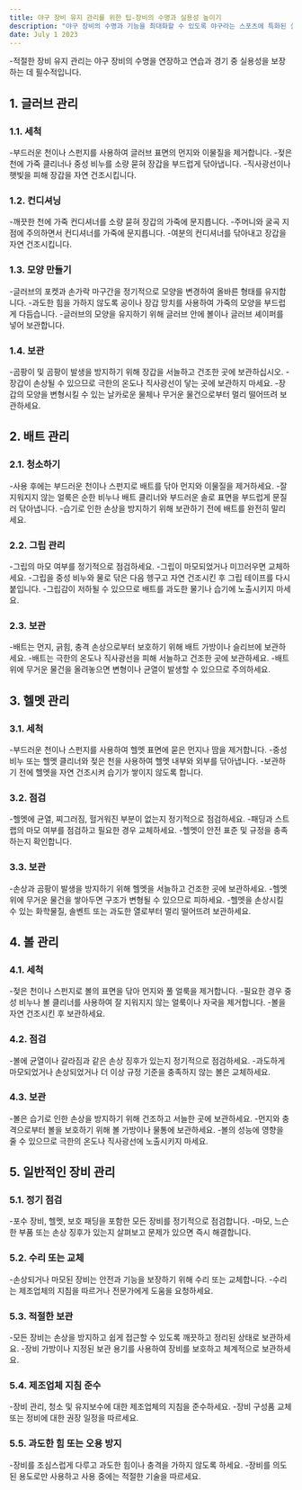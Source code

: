 ```yaml
---
title: 야구 장비 유지 관리를 위한 팁-장비의 수명과 실용성 높이기
description: "야구 장비의 수명과 기능을 최대화할 수 있도록 야구라는 스포츠에 특화된 실용적인 유지 관리 팁을 제공합니다."
date: July 1 2023
---
```


-적절한 장비 유지 관리는 야구 장비의 수명을 연장하고 연습과 경기 중 실용성을 보장하는 데 필수적입니다.

## 1. 글러브 관리
### 1.1. 세척

-부드러운 천이나 스펀지를 사용하여 글러브 표면의 먼지와 이물질을 제거합니다.
-젖은 천에 가죽 클리너나 중성 비누를 소량 묻혀 장갑을 부드럽게 닦아냅니다.
-직사광선이나 햇빛을 피해 장갑을 자연 건조시킵니다.
### 1.2. 컨디셔닝

-깨끗한 천에 가죽 컨디셔너를 소량 묻혀 장갑의 가죽에 문지릅니다.
-주머니와 굴곡 지점에 주의하면서 컨디셔너를 가죽에 문지릅니다.
-여분의 컨디셔너를 닦아내고 장갑을 자연 건조시킵니다.
### 1.3. 모양 만들기

-글러브의 포켓과 손가락 마구간을 정기적으로 모양을 변경하여 올바른 형태를 유지합니다.
-과도한 힘을 가하지 않도록 공이나 장갑 망치를 사용하여 가죽의 모양을 부드럽게 다듬습니다.
-글러브의 모양을 유지하기 위해 글러브 안에 볼이나 글러브 셰이퍼를 넣어 보관합니다.
### 1.4. 보관

-곰팡이 및 곰팡이 발생을 방지하기 위해 장갑을 서늘하고 건조한 곳에 보관하십시오.
-장갑이 손상될 수 있으므로 극한의 온도나 직사광선이 닿는 곳에 보관하지 마세요.
-장갑의 모양을 변형시킬 수 있는 날카로운 물체나 무거운 물건으로부터 멀리 떨어뜨려 보관하세요.
## 2. 배트 관리
### 2.1. 청소하기

-사용 후에는 부드러운 천이나 스펀지로 배트를 닦아 먼지와 이물질을 제거하세요.
-잘 지워지지 않는 얼룩은 순한 비누나 배트 클리너와 부드러운 솔로 표면을 부드럽게 문질러 닦아냅니다.
-습기로 인한 손상을 방지하기 위해 보관하기 전에 배트를 완전히 말리세요.
### 2.2. 그립 관리

-그립의 마모 여부를 정기적으로 점검하세요. 
-그립이 마모되었거나 미끄러우면 교체하세요.
-그립을 중성 비누와 물로 닦은 다음 헹구고 자연 건조시킨 후 그립 테이프를 다시 붙입니다.
-그립감이 저하될 수 있으므로 배트를 과도한 물기나 습기에 노출시키지 마세요.
### 2.3. 보관

-배트는 먼지, 긁힘, 충격 손상으로부터 보호하기 위해 배트 가방이나 슬리브에 보관하세요.
-배트는 극한의 온도나 직사광선을 피해 서늘하고 건조한 곳에 보관하세요.
-배트 위에 무거운 물건을 올려놓으면 변형이나 균열이 발생할 수 있으므로 주의하세요.
## 3. 헬멧 관리
### 3.1. 세척

-부드러운 천이나 스펀지를 사용하여 헬멧 표면에 묻은 먼지나 땀을 제거합니다.
-중성 비누 또는 헬멧 클리너와 젖은 천을 사용하여 헬멧 내부와 외부를 닦아냅니다.
-보관하기 전에 헬멧을 자연 건조시켜 습기가 쌓이지 않도록 합니다.
### 3.2. 점검

-헬멧에 균열, 찌그러짐, 헐거워진 부분이 없는지 정기적으로 점검하세요.
-패딩과 스트랩의 마모 여부를 점검하고 필요한 경우 교체하세요.
-헬멧이 안전 표준 및 규정을 충족하는지 확인합니다.
### 3.3. 보관

-손상과 곰팡이 발생을 방지하기 위해 헬멧을 서늘하고 건조한 곳에 보관하세요.
-헬멧 위에 무거운 물건을 쌓아두면 구조가 변형될 수 있으므로 피하세요.
-헬멧을 손상시킬 수 있는 화학물질, 솔벤트 또는 과도한 열로부터 멀리 떨어뜨려 보관하세요.
## 4. 볼 관리
### 4.1. 세척

-젖은 천이나 스펀지로 볼의 표면을 닦아 먼지와 풀 얼룩을 제거합니다.
-필요한 경우 중성 비누나 볼 클리너를 사용하여 잘 지워지지 않는 얼룩이나 자국을 제거합니다.
-볼을 자연 건조시킨 후 보관하세요.
### 4.2. 점검

-볼에 균열이나 갈라짐과 같은 손상 징후가 있는지 정기적으로 점검하세요.
-과도하게 마모되었거나 손상되었거나 더 이상 규정 기준을 충족하지 않는 볼은 교체하세요.
### 4.3. 보관

-볼은 습기로 인한 손상을 방지하기 위해 건조하고 서늘한 곳에 보관하세요.
-먼지와 충격으로부터 볼을 보호하기 위해 볼 가방이나 물통에 보관하세요.
-볼의 성능에 영향을 줄 수 있으므로 극한의 온도나 직사광선에 노출시키지 마세요.
## 5. 일반적인 장비 관리
### 5.1. 정기 점검

-포수 장비, 헬멧, 보호 패딩을 포함한 모든 장비를 정기적으로 점검합니다.
-마모, 느슨한 부품 또는 손상 징후가 있는지 살펴보고 문제가 있으면 즉시 해결합니다.
### 5.2. 수리 또는 교체

-손상되거나 마모된 장비는 안전과 기능을 보장하기 위해 수리 또는 교체합니다.
-수리는 제조업체의 지침을 따르거나 전문가에게 도움을 요청하세요.
### 5.3. 적절한 보관

-모든 장비는 손상을 방지하고 쉽게 접근할 수 있도록 깨끗하고 정리된 상태로 보관하세요.
-장비 가방이나 지정된 보관 용기를 사용하여 장비를 보호하고 체계적으로 보관하세요.
### 5.4. 제조업체 지침 준수

-장비 관리, 청소 및 유지보수에 대한 제조업체의 지침을 준수하세요.
-장비 구성품 교체 또는 정비에 대한 권장 일정을 따르세요.
### 5.5. 과도한 힘 또는 오용 방지

-장비를 조심스럽게 다루고 과도한 힘이나 충격을 가하지 않도록 하세요.
-장비를 의도된 용도로만 사용하고 사용 중에는 적절한 기술을 따르세요.